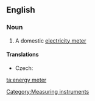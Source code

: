 ==English==

===Noun===
{{en-noun|sg=[[energy]] [[meter]]}}

# A domestic [[electricity meter]]

====Translations====
{{trans-top|a domestic electricity meter}}
* Czech: {{t-|cs|elektroměr|m}}
{{trans-mid}}
{{trans-bottom}}

[[Category:Measuring instruments]]

[[ta:energy meter]]